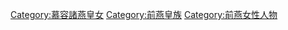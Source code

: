 [[Category:慕容諸燕皇女|Category:慕容諸燕皇女]]
[[Category:前燕皇族|Category:前燕皇族]]
[[Category:前燕女性人物|Category:前燕女性人物]]